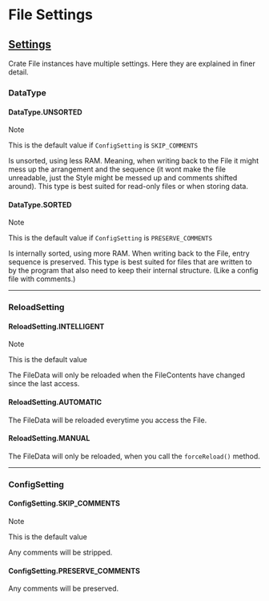 # File Settings

## [Settings](https://javadoc.io/doc/io.github.milkdrinkers/crate-api/latest/io/github/milkdrinkers/crate/internal/settings/package-summary.html)

Crate File instances have multiple settings. Here they are explained in finer detail.

### DataType

#### DataType.UNSORTED

> [!NOTE]
>
> This is the default value if `ConfigSetting` is `SKIP_COMMENTS`

Is unsorted, using less RAM. Meaning, when writing back to the File it might mess up the arrangement and the sequence (it wont make the file unreadable, just the Style might be messed up and comments shifted around).
This type is best suited for read-only files or when storing data.

#### DataType.SORTED

> [!NOTE]
>
> This is the default value if `ConfigSetting` is `PRESERVE_COMMENTS`

Is internally sorted, using more RAM. When writing back to the File, entry sequence is preserved.
This type is best suited for files that are written to by the program that also need to keep their internal structure. (Like a config file with comments.)

---

### ReloadSetting

#### ReloadSetting.INTELLIGENT

> [!NOTE]
>
> This is the default value

The FileData will only be reloaded when the FileContents have changed since the last access.

#### ReloadSetting.AUTOMATIC

The FileData will be reloaded everytime you access the File.

#### ReloadSetting.MANUAL

The FileData will only be reloaded, when you call the `forceReload()` method.

---

### ConfigSetting

#### ConfigSetting.SKIP_COMMENTS

> [!NOTE]
>
> This is the default value

Any comments will be stripped.

#### ConfigSetting.PRESERVE_COMMENTS

Any comments will be preserved.

